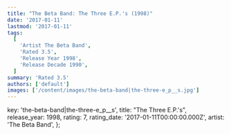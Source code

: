 ```yaml
---
title: "The Beta Band: The Three E.P.'s (1998)"
date: '2017-01-11'
lastmod: '2017-01-11'
tags:
  [
    'Artist The Beta Band',
    'Rated 3.5',
    'Release Year 1998',
    'Release Decade 1990',
  ]
summary: 'Rated 3.5'
authors: ['default']
images: ['/content/images/the-beta-band|the-three-e_p__s.jpg']
---
```


  key: 'the-beta-band|the-three-e_p__s',
  title: "The Three E.P.'s",
  release_year: 1998,
  rating: 7,
  rating_date: '2017-01-11T00:00:00.000Z',
  artist: 'The Beta Band',
};

<MusicRating data={data} />
